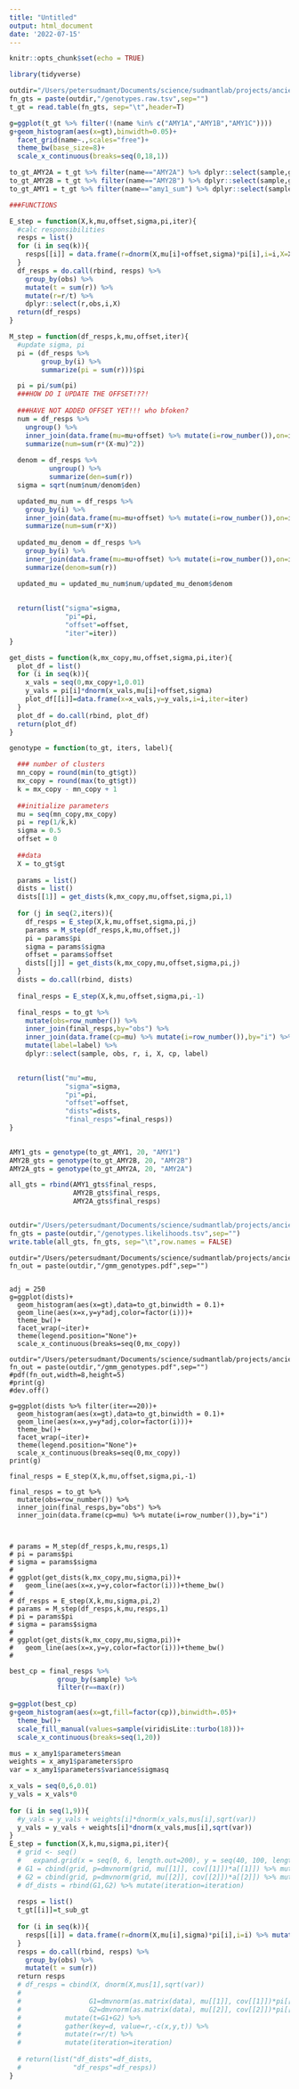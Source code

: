 ```yaml
---
title: "Untitled"
output: html_document
date: '2022-07-15'
---
```


```r
knitr::opts_chunk$set(echo = TRUE)
```


```r
library(tidyverse)

outdir="/Users/petersudmant/Documents/science/sudmantlab/projects/ancient_DNA/amylase/amylase_diversity_project/read_depth_genotyping/genotyping/output"
fn_gts = paste(outdir,"/genotypes.raw.tsv",sep="")
t_gt = read.table(fn_gts, sep="\t",header=T)

g=ggplot(t_gt %>% filter(!(name %in% c("AMY1A","AMY1B","AMY1C"))))
g+geom_histogram(aes(x=gt),binwidth=0.05)+
  facet_grid(name~.,scales="free")+
  theme_bw(base_size=8)+
  scale_x_continuous(breaks=seq(0,18,1))

to_gt_AMY2A = t_gt %>% filter(name=="AMY2A") %>% dplyr::select(sample,gt) %>% filter(grepl("1KG",sample))
to_gt_AMY2B = t_gt %>% filter(name=="AMY2B") %>% dplyr::select(sample,gt) %>% filter(grepl("1KG",sample))
to_gt_AMY1 = t_gt %>% filter(name=="amy1_sum") %>% dplyr::select(sample,gt) %>% filter(grepl("1KG",sample))
```
```r
###FUNCTIONS

E_step = function(X,k,mu,offset,sigma,pi,iter){
  #calc responsibilities
  resps = list()
  for (i in seq(k)){
    resps[[i]] = data.frame(r=dnorm(X,mu[i]+offset,sigma)*pi[i],i=i,X=X,iter=iter) %>% mutate(obs=row_number())
  }
  df_resps = do.call(rbind, resps) %>%
    group_by(obs) %>%
    mutate(t = sum(r)) %>%
    mutate(r=r/t) %>%
    dplyr::select(r,obs,i,X)
  return(df_resps)
}

M_step = function(df_resps,k,mu,offset,iter){
  #update sigma, pi
  pi = (df_resps %>% 
        group_by(i) %>%
        summarize(pi = sum(r)))$pi

  pi = pi/sum(pi)
  ###HOW DO I UPDATE THE OFFSET!??!
  
  ###HAVE NOT ADDED OFFSET YET!!! who bfoken?
  num = df_resps %>% 
    ungroup() %>%
    inner_join(data.frame(mu=mu+offset) %>% mutate(i=row_number()),on=i) %>%
    summarize(num=sum(r*(X-mu)^2))
  
  denom = df_resps %>% 
          ungroup() %>%
          summarize(den=sum(r))
  sigma = sqrt(num$num/denom$den)

  updated_mu_num = df_resps %>% 
    group_by(i) %>%
    inner_join(data.frame(mu=mu+offset) %>% mutate(i=row_number()),on=i) %>%
    summarize(num=sum(r*X)) 
  
  updated_mu_denom = df_resps %>% 
    group_by(i) %>%
    inner_join(data.frame(mu=mu+offset) %>% mutate(i=row_number()),on=i) %>%
    summarize(denom=sum(r)) 

  updated_mu = updated_mu_num$num/updated_mu_denom$denom
  
    
  return(list("sigma"=sigma,
              "pi"=pi,
              "offset"=offset,
              "iter"=iter))
}

get_dists = function(k,mx_copy,mu,offset,sigma,pi,iter){
  plot_df = list()
  for (i in seq(k)){
    x_vals = seq(0,mx_copy+1,0.01)
    y_vals = pi[i]*dnorm(x_vals,mu[i]+offset,sigma)
    plot_df[[i]]=data.frame(x=x_vals,y=y_vals,i=i,iter=iter)
  }
  plot_df = do.call(rbind, plot_df)
  return(plot_df)
}


```
```r


genotype = function(to_gt, iters, label){

  ### number of clusters
  mn_copy = round(min(to_gt$gt))
  mx_copy = round(max(to_gt$gt))
  k = mx_copy - mn_copy + 1
  
  ##initialize parameters
  mu = seq(mn_copy,mx_copy)
  pi = rep(1/k,k)
  sigma = 0.5
  offset = 0
  
  ##data
  X = to_gt$gt
  
  params = list()
  dists = list()
  dists[[1]] = get_dists(k,mx_copy,mu,offset,sigma,pi,1)
  
  for (j in seq(2,iters)){
    df_resps = E_step(X,k,mu,offset,sigma,pi,j)
    params = M_step(df_resps,k,mu,offset,j)
    pi = params$pi
    sigma = params$sigma
    offset = params$offset
    dists[[j]] = get_dists(k,mx_copy,mu,offset,sigma,pi,j)
  }
  dists = do.call(rbind, dists)
  
  final_resps = E_step(X,k,mu,offset,sigma,pi,-1)

  final_resps = to_gt %>% 
    mutate(obs=row_number()) %>%
    inner_join(final_resps,by="obs") %>%
    inner_join(data.frame(cp=mu) %>% mutate(i=row_number()),by="i") %>%
    mutate(label=label) %>%
    dplyr::select(sample, obs, r, i, X, cp, label)

  
  return(list("mu"=mu,
              "sigma"=sigma,
              "pi"=pi,
              "offset"=offset,
              "dists"=dists,
              "final_resps"=final_resps))
}

 
AMY1_gts = genotype(to_gt_AMY1, 20, "AMY1")
AMY2B_gts = genotype(to_gt_AMY2B, 20, "AMY2B")
AMY2A_gts = genotype(to_gt_AMY2A, 20, "AMY2A")

all_gts = rbind(AMY1_gts$final_resps,
                AMY2B_gts$final_resps,
                AMY2A_gts$final_resps)


outdir="/Users/petersudmant/Documents/science/sudmantlab/projects/ancient_DNA/amylase/amylase_diversity_project/read_depth_genotyping/genotyping/output"
fn_gts = paste(outdir,"/genotypes.likelihoods.tsv",sep="")
write.table(all_gts, fn_gts, sep="\t",row.names = FALSE)


```

```
outdir="/Users/petersudmant/Documents/science/sudmantlab/projects/ancient_DNA/amylase/output/d4"
fn_out = paste(outdir,"/gmm_genotypes.pdf",sep="")


adj = 250
g=ggplot(dists)+
  geom_histogram(aes(x=gt),data=to_gt,binwidth = 0.1)+
  geom_line(aes(x=x,y=y*adj,color=factor(i)))+
  theme_bw()+
  facet_wrap(~iter)+
  theme(legend.position="None")+
  scale_x_continuous(breaks=seq(0,mx_copy))

outdir="/Users/petersudmant/Documents/science/sudmantlab/projects/ancient_DNA/amylase/output/d4"
fn_out = paste(outdir,"/gmm_genotypes.pdf",sep="")
#pdf(fn_out,width=8,height=5)
#print(g)
#dev.off()

g=ggplot(dists %>% filter(iter==20))+
  geom_histogram(aes(x=gt),data=to_gt,binwidth = 0.1)+
  geom_line(aes(x=x,y=y*adj,color=factor(i)))+
  theme_bw()+
  facet_wrap(~iter)+
  theme(legend.position="None")+
  scale_x_continuous(breaks=seq(0,mx_copy))
print(g)

final_resps = E_step(X,k,mu,offset,sigma,pi,-1)

final_resps = to_gt %>% 
  mutate(obs=row_number()) %>%
  inner_join(final_resps,by="obs") %>%
  inner_join(data.frame(cp=mu) %>% mutate(i=row_number()),by="i")



# params = M_step(df_resps,k,mu,resps,1)
# pi = params$pi
# sigma = params$sigma
# 
# ggplot(get_dists(k,mx_copy,mu,sigma,pi))+
#   geom_line(aes(x=x,y=y,color=factor(i)))+theme_bw()
# 
# df_resps = E_step(X,k,mu,sigma,pi,2)
# params = M_step(df_resps,k,mu,resps,1)
# pi = params$pi
# sigma = params$sigma
# 
# ggplot(get_dists(k,mx_copy,mu,sigma,pi))+
#   geom_line(aes(x=x,y=y,color=factor(i)))+theme_bw()
# 
```
```r

best_cp = final_resps %>% 
            group_by(sample) %>%
            filter(r==max(r))
            
g=ggplot(best_cp)
g+geom_histogram(aes(x=gt,fill=factor(cp)),binwidth=.05)+
  theme_bw()+
  scale_fill_manual(values=sample(viridisLite::turbo(18)))+
  scale_x_continuous(breaks=seq(1,20))
```
```r

mus = x_amy1$parameters$mean
weights = x_amy1$parameters$pro
var = x_amy1$parameters$variance$sigmasq

x_vals = seq(0,6,0.01)
y_vals = x_vals*0
  
for (i in seq(1,9)){
  #y_vals = y_vals + weights[i]*dnorm(x_vals,mus[i],sqrt(var))
  y_vals = y_vals + weights[i]*dnorm(x_vals,mus[i],sqrt(var))
}
E_step = function(X,k,mu,sigma,pi,iter){
  # grid <- seq()
  #   expand.grid(x = seq(0, 6, length.out=200), y = seq(40, 100, length.out=200))
  # G1 = cbind(grid, p=dmvnorm(grid, mu[[1]], cov[[1]])*a[[1]]) %>% mutate(d="G1")
  # G2 = cbind(grid, p=dmvnorm(grid, mu[[2]], cov[[2]])*a[[2]]) %>% mutate(d="G2")
  # df_dists = rbind(G1,G2) %>% mutate(iteration=iteration)
  
  resps = list()
  t_gt[[i]]=t_sub_gt
  
  for (i in seq(k)){
    resps[[i]] = data.frame(r=dnorm(X,mu[i],sigma)*pi[i],i=i) %>% mutate(obs=row_number())
  }
  resps = do.call(rbind, resps) %>%
    group_by(obs) %>%
    mutate(t = sum(r))
  return resps
  # df_resps = cbind(X, dnorm(X,mus[1],sqrt(var))
  #                  
  #                 G1=dmvnorm(as.matrix(data), mu[[1]], cov[[1]])*pi[[1]],
  #                 G2=dmvnorm(as.matrix(data), mu[[2]], cov[[2]])*pi[[2]]) %>%
  #           mutate(t=G1+G2) %>%
  #           gather(key=d, value=r,-c(x,y,t)) %>%
  #           mutate(r=r/t) %>%
  #           mutate(iteration=iteration)
  
  # return(list("df_dists"=df_dists,
  #             "df_resps"=df_resps))
}

```
